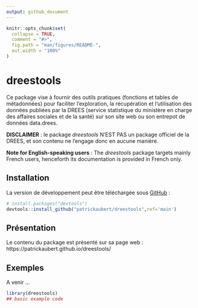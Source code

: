 ```yaml
---
output: github_document
---
```


<!-- README.md is generated from README.Rmd. Please edit that file -->

```r
knitr::opts_chunk$set(
  collapse = TRUE,
  comment = "#>",
  fig.path = "man/figures/README-",
  out.width = "100%"
)
```

# dreestools

<!-- badges: start -->
<!-- badges: end -->

Ce package vise à fournir des outils pratiques (fonctions et tables de métadonnées) pour faciliter l'exploration, la récupération et l'utilisation des données publiées par la DREES (service statistique du ministère en charge des affaires sociales et de la santé) sur son site web ou son entrepot de données data.drees.

**DISCLAIMER** : le package *dreestools* N'EST PAS un package officiel de la DREES, et son contenu ne l'engage donc en aucune manière.

**Note for English-speaking users** : The *dreestools* package targets mainly French users, henceforth its documentation is provided in French only.

## Installation

La version de développement peut être téléchargée sous [GitHub](https://github.com/patrickaubert/dreestools) :

``` r
# install.packages("devtools")
devtools::install_github("patrickaubert/dreestools",ref='main')
```
## Présentation

Le contenu du package est présenté sur sa page web : https://patrickaubert.github.io/dreestools/

## Exemples

A venir ...

```r
library(dreestools)
## basic example code
```

